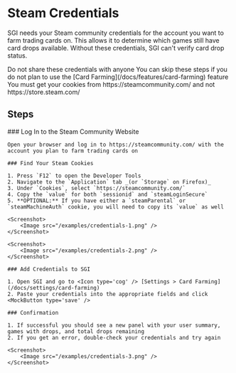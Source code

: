 


# Steam Credentials

SGI needs your Steam community credentials for the account you want to farm trading cards on. This allows it to determine which games still have card drops available. Without these credentials, SGI can't verify card drop status.

<Callout type='error'>
    Do not share these credentials with anyone
</Callout>

<Callout type="info">
    You can skip these steps if you do not plan to use the [Card Farming](/docs/features/card-farming) feature
</Callout>

<Callout type="info">
    You must get your cookies from https://steamcommunity.com/ and not https://store.steam.com/
</Callout>

## Steps

<Steps>
    ### Log In to the Steam Community Website
    
    Open your browser and log in to https://steamcommunity.com/ with the account you plan to farm trading cards on
    
    ### Find Your Steam Cookies
    
    1. Press `F12` to open the Developer Tools
    2. Navigate to the `Application` tab _(or `Storage` on Firefox)_
    3. Under `Cookies`, select `https://steamcommunity.com/`
    4. Copy the `value` for both `sessionid` and `steamLoginSecure`
    5. **OPTIONAL:** If you have either a `steamParental` or `steamMachineAuth` cookie, you will need to copy its `value` as well

    <Screenshot>
        <Image src="/examples/credentials-1.png" />
    </Screenshot>

    <Screenshot>
        <Image src="/examples/credentials-2.png" />
    </Screenshot>

    ### Add Credentials to SGI

    1. Open SGI and go to <Icon type='cog' /> [Settings > Card Farming](/docs/settings/card-farming)
    2. Paste your credentials into the appropriate fields and click <MockButton type='save' />

    ### Confirmation

    1. If successful you should see a new panel with your user summary, games with drops, and total drops remaining
    2. If you get an error, double-check your credentials and try again

    <Screenshot>
        <Image src="/examples/credentials-3.png" />
    </Screenshot>
</Steps>
